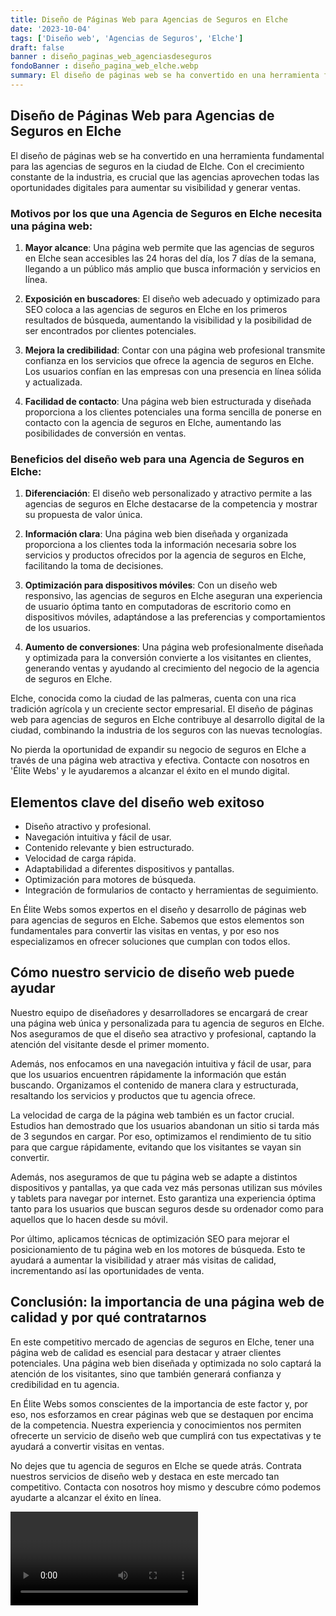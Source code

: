 ```yaml
---
title: Diseño de Páginas Web para Agencias de Seguros en Elche
date: '2023-10-04'
tags: ['Diseño web', 'Agencias de Seguros', 'Elche']
draft: false
banner : diseño_paginas_web_agenciasdeseguros
fondoBanner : diseño_pagina_web_elche.webp
summary: El diseño de páginas web se ha convertido en una herramienta fundamental para las agencias de seguros en la ciudad de Elche. Con el crecimiento constante de la industria, es crucial que las agencias aprovechen todas las oportunidades digitales para aumentar su visibilidad y generar ventas.
---
```


## Diseño de Páginas Web para Agencias de Seguros en Elche 

El diseño de páginas web se ha convertido en una herramienta fundamental para las agencias de seguros en la ciudad de Elche. Con el crecimiento constante de la industria, es crucial que las agencias aprovechen todas las oportunidades digitales para aumentar su visibilidad y generar ventas.

### Motivos por los que una Agencia de Seguros en Elche necesita una página web:

1. **Mayor alcance**: Una página web permite que las agencias de seguros en Elche sean accesibles las 24 horas del día, los 7 días de la semana, llegando a un público más amplio que busca información y servicios en línea.

2. **Exposición en buscadores**: El diseño web adecuado y optimizado para SEO coloca a las agencias de seguros en Elche en los primeros resultados de búsqueda, aumentando la visibilidad y la posibilidad de ser encontrados por clientes potenciales.

3. **Mejora la credibilidad**: Contar con una página web profesional transmite confianza en los servicios que ofrece la agencia de seguros en Elche. Los usuarios confían en las empresas con una presencia en línea sólida y actualizada.

4. **Facilidad de contacto**: Una página web bien estructurada y diseñada proporciona a los clientes potenciales una forma sencilla de ponerse en contacto con la agencia de seguros en Elche, aumentando las posibilidades de conversión en ventas.

### Beneficios del diseño web para una Agencia de Seguros en Elche:

1. **Diferenciación**: El diseño web personalizado y atractivo permite a las agencias de seguros en Elche destacarse de la competencia y mostrar su propuesta de valor única.

2. **Información clara**: Una página web bien diseñada y organizada proporciona a los clientes toda la información necesaria sobre los servicios y productos ofrecidos por la agencia de seguros en Elche, facilitando la toma de decisiones.

3. **Optimización para dispositivos móviles**: Con un diseño web responsivo, las agencias de seguros en Elche aseguran una experiencia de usuario óptima tanto en computadoras de escritorio como en dispositivos móviles, adaptándose a las preferencias y comportamientos de los usuarios.

4. **Aumento de conversiones**: Una página web profesionalmente diseñada y optimizada para la conversión convierte a los visitantes en clientes, generando ventas y ayudando al crecimiento del negocio de la agencia de seguros en Elche.

Elche, conocida como la ciudad de las palmeras, cuenta con una rica tradición agrícola y un creciente sector empresarial. El diseño de páginas web para agencias de seguros en Elche contribuye al desarrollo digital de la ciudad, combinando la industria de los seguros con las nuevas tecnologías.

No pierda la oportunidad de expandir su negocio de seguros en Elche a través de una página web atractiva y efectiva. Contacte con nosotros en 'Élite Webs' y le ayudaremos a alcanzar el éxito en el mundo digital.

<GifSeo />

<Cta />

## Elementos clave del diseño web exitoso

- Diseño atractivo y profesional.
- Navegación intuitiva y fácil de usar.
- Contenido relevante y bien estructurado.
- Velocidad de carga rápida.
- Adaptabilidad a diferentes dispositivos y pantallas.
- Optimización para motores de búsqueda.
- Integración de formularios de contacto y herramientas de seguimiento.

En Élite Webs somos expertos en el diseño y desarrollo de páginas web para agencias de seguros en Elche. Sabemos que estos elementos son fundamentales para convertir las visitas en ventas, y por eso nos especializamos en ofrecer soluciones que cumplan con todos ellos.

## Cómo nuestro servicio de diseño web puede ayudar

Nuestro equipo de diseñadores y desarrolladores se encargará de crear una página web única y personalizada para tu agencia de seguros en Elche. Nos aseguramos de que el diseño sea atractivo y profesional, captando la atención del visitante desde el primer momento.

Además, nos enfocamos en una navegación intuitiva y fácil de usar, para que los usuarios encuentren rápidamente la información que están buscando. Organizamos el contenido de manera clara y estructurada, resaltando los servicios y productos que tu agencia ofrece.

La velocidad de carga de la página web también es un factor crucial. Estudios han demostrado que los usuarios abandonan un sitio si tarda más de 3 segundos en cargar. Por eso, optimizamos el rendimiento de tu sitio para que cargue rápidamente, evitando que los visitantes se vayan sin convertir.

Además, nos aseguramos de que tu página web se adapte a distintos dispositivos y pantallas, ya que cada vez más personas utilizan sus móviles y tablets para navegar por internet. Esto garantiza una experiencia óptima tanto para los usuarios que buscan seguros desde su ordenador como para aquellos que lo hacen desde su móvil.

Por último, aplicamos técnicas de optimización SEO para mejorar el posicionamiento de tu página web en los motores de búsqueda. Esto te ayudará a aumentar la visibilidad y atraer más visitas de calidad, incrementando así las oportunidades de venta.

## Conclusión: la importancia de una página web de calidad y por qué contratarnos

En este competitivo mercado de agencias de seguros en Elche, tener una página web de calidad es esencial para destacar y atraer clientes potenciales. Una página web bien diseñada y optimizada no solo captará la atención de los visitantes, sino que también generará confianza y credibilidad en tu agencia.

En Élite Webs somos conscientes de la importancia de este factor y, por eso, nos esforzamos en crear páginas web que se destaquen por encima de la competencia. Nuestra experiencia y conocimientos nos permiten ofrecerte un servicio de diseño web que cumplirá con tus expectativas y te ayudará a convertir visitas en ventas.

No dejes que tu agencia de seguros en Elche se quede atrás. Contrata nuestros servicios de diseño web y destaca en este mercado tan competitivo. Contacta con nosotros hoy mismo y descubre cómo podemos ayudarte a alcanzar el éxito en línea.

<Video />

<CtaBot job='Agencias de Seguros' city='Elche'/>

<Gmaps query='Elche+españa+maps' />